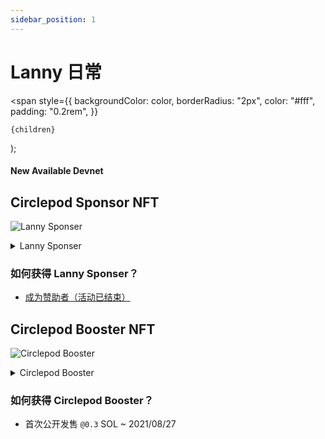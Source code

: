 ```yaml
---
sidebar_position: 1
---
```


# Lanny 日常

  <span
    style={{
      backgroundColor: color,
      borderRadius: "2px",
      color: "#fff",
      padding: "0.2rem",
    }}
  >
    {children}
  </span>
);

#### New Available <Highlight color="#25c2a0">Devnet</Highlight>

## Circlepod Sponsor NFT

![Lanny Sponser](/img/nfts/sponsor_lanny.png)

<details>
  <summary>Lanny Sponser</summary>
  <div>
    <summary>
      Lanny 只身来到大城市，虽然感到不知所措，却也因为获得了社会上的许多援助得以在新环境逐渐踏稳脚步，属于 Lanny 的冒险故事，正要展开...
    </summary>
  </div>
</details>

### 如何获得 **Lanny Sponser**？

- [成为赞助者（活动已结束）](/docs/sponsor)

## Circlepod Booster NFT

![Circlepod Booster](/img/nfts/booster.png)

<details>
  <summary>Circlepod Booster</summary>
  <div>
    <summary>
      Lanny 某天意外地开启 Circlepod 的大门，发现 Circlepod 那端的自己有了另一个名称 Magellan，跟原本的世界不同，这里的所作所为都会被记录下来，并发送到区块链上。有着强烈好奇心的 Lanny, 或者应该称为 Magellan 决定下班后来这里一探究竟。
    </summary>
  </div>
</details>

### 如何获得 **Circlepod Booster**？

- 首次公开发售 `@0.3` SOL ~ 2021/08/27
